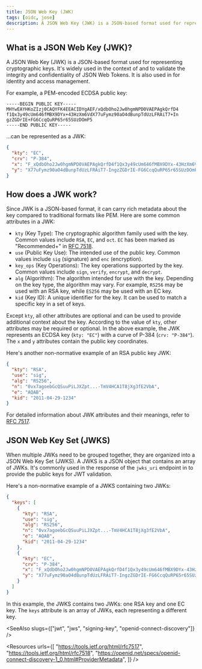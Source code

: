 ```yaml
---
title: JSON Web Key (JWK)
tags: [oidc, jose]
description: A JSON Web Key (JWK) is a JSON-based format used for representing cryptographic keys. When multiple JWKs need to be grouped together, they are organized into a JSON Web Key Set (JWKS).
---
```


## What is a JSON Web Key (JWK)?

A JSON Web Key (JWK) is a JSON-based format used for representing cryptographic keys. It's widely used in the context of <Ref slug="jws" /> and <Ref slug="jwe" /> to validate the integrity and confidentiality of <Ref slug="jwt">JSON Web Tokens</Ref>. It is also used in <Ref slug="openid-connect" /> for identity and access management.

For example, a PEM-encoded ECDSA public key:

```
-----BEGIN PUBLIC KEY-----
MHYwEAYHKoZIzj0CAQYFK4EEACIDYgAEF/xQdbOho2Jw0hgmNPD0VAEPAgkQrfD4
f1Qx3y49cUm646fMBX9DYx+43HzXm6VdX77uFymz90aO4dBunpTdUzLFRAiT7+In
gzZGDrIE+FG6CcqQuRP65r65SUzDOmP5
-----END PUBLIC KEY-----
```

...can be represented as a JWK:

```json
{
  "kty": "EC",
  "crv": "P-384",
  "x": "F_xQdbOho2Jw0hgmNPD0VAEPAgkQrfD4f1Qx3y49cUm646fMBX9DYx-43HzXm6Vd",
  "y": "X77uFymz90aO4dBunpTdUzLFRAiT7-IngzZGDrIE-FG6CcqQuRP65r65SUzDOmP5"
}
```

## How does a JWK work?

Since JWK is a JSON-based format, it can carry rich metadata about the key compared to traditional formats like PEM. Here are some common attributes in a JWK:

- `kty` (Key Type): The cryptographic algorithm family used with the key. Common values include `RSA`, `EC`, and `oct`. `EC` has been marked as "Recommended+" in [RFC 7518](https://datatracker.ietf.org/doc/html/rfc7518).
- `use` (Public Key Use): The intended use of the public key. Common values include `sig` (signature) and `enc` (encryption).
- `key_ops` (Key Operations): The key operations supported by the key. Common values include `sign`, `verify`, `encrypt`, and `decrypt`.
- `alg` (Algorithm): The algorithm intended for use with the key. Depending on the key type, the algorithm may vary. For example, `RS256` may be used with an RSA key, while `ES256` may be used with an EC key.
- `kid` (Key ID): A unique identifier for the key. It can be used to match a specific key in a set of keys.

Except `kty`, all other attributes are optional and can be used to provide additional context about the key. According to the value of `kty`, other attributes may be required or optional. In the above example, the JWK represents an ECDSA key (`kty: "EC"`) with a curve of P-384 (`crv: "P-384"`). The `x` and `y` attributes contain the public key coordinates.

Here's another non-normative example of an RSA public key JWK:

```json
{
  "kty": "RSA",
  "use": "sig",
  "alg": "RS256",
  "n": "0vx7agoebGcQSuuPiLJXZpt...-TmV4HCA1T8jXg3fE2VbA",
  "e": "AQAB",
  "kid": "2011-04-29-1234"
}
```

For detailed information about JWK attributes and their meanings, refer to [RFC 7517](https://datatracker.ietf.org/doc/html/rfc7517).

## JSON Web Key Set (JWKS)

When multiple JWKs need to be grouped together, they are organized into a JSON Web Key Set (JWKS). A JWKS is a JSON object that contains an array of JWKs. It's commonly used in the response of the `jwks_uri` endpoint in <Ref slug="openid-connect-discovery" /> to provide the public keys for JWT <Ref slug="signing-key" /> validation.

Here's a non-normative example of a JWKS containing two JWKs:

```json
{
  "keys": [
    {
      "kty": "RSA",
      "use": "sig",
      "alg": "RS256",
      "n": "0vx7agoebGcQSuuPiLJXZpt...-TmV4HCA1T8jXg3fE2VbA",
      "e": "AQAB",
      "kid": "2011-04-29-1234"
    },
    {
      "kty": "EC",
      "crv": "P-384",
      "x": "F_xQdbOho2Jw0hgmNPD0VAEPAgkQrfD4f1Qx3y49cUm646fMBX9DYx-43HzXm6Vd",
      "y": "X77uFymz90aO4dBunpTdUzLFRAiT7-IngzZGDrIE-FG6CcqQuRP65r65SUzDOmP5"
    }
  ]
}
```

In this example, the JWKS contains two JWKs: one RSA key and one EC key. The `keys` attribute is an array of JWKs, each representing a different key.

<SeeAlso slugs={["jwt", "jws", "signing-key", "openid-connect-discovery"]} />

<Resources
  urls={[
    "https://tools.ietf.org/html/rfc7517",
    "https://tools.ietf.org/html/rfc7518",
    "https://openid.net/specs/openid-connect-discovery-1_0.html#ProviderMetadata",
  ]}
/>
